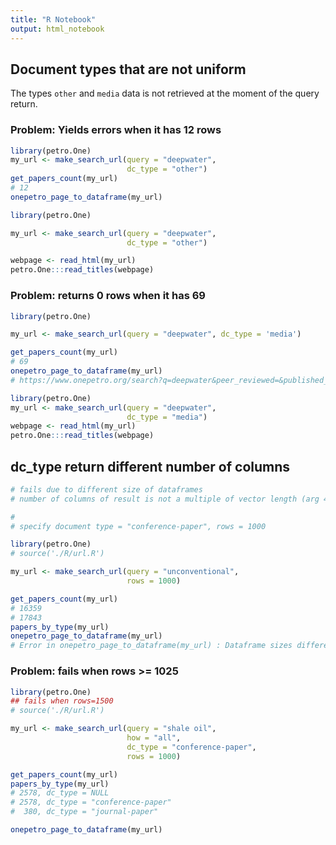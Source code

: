 ```yaml
---
title: "R Notebook"
output: html_notebook
---
```


## Document types that are not uniform
The types `other` and `media` data is not retrieved at the moment of the query return.

### Problem: Yields errors when it has 12 rows

```r
library(petro.One)
my_url <- make_search_url(query = "deepwater", 
                          dc_type = "other")
get_papers_count(my_url)
# 12
onepetro_page_to_dataframe(my_url)
```

```r
library(petro.One)

my_url <- make_search_url(query = "deepwater", 
                          dc_type = "other")

webpage <- read_html(my_url)
petro.One:::read_titles(webpage)
```

### Problem: returns 0 rows when it has 69

```r
library(petro.One)

my_url <- make_search_url(query = "deepwater", dc_type = 'media')

get_papers_count(my_url)
# 69
onepetro_page_to_dataframe(my_url)
# https://www.onepetro.org/search?q=deepwater&peer_reviewed=&published_between=&from_year=&to_year=&dc_type=media

```


```r
library(petro.One)
my_url <- make_search_url(query = "deepwater", 
                          dc_type = "media")
webpage <- read_html(my_url)
petro.One:::read_titles(webpage)
```

## dc_type return different number of columns

```r
# fails due to different size of dataframes
# number of columns of result is not a multiple of vector length (arg 40)

# 
# specify document type = "conference-paper", rows = 1000

library(petro.One)
# source('./R/url.R')

my_url <- make_search_url(query = "unconventional",
                          rows = 1000)

get_papers_count(my_url)
# 16359
# 17843
papers_by_type(my_url)
onepetro_page_to_dataframe(my_url)
# Error in onepetro_page_to_dataframe(my_url) : Dataframe sizes different
```

### Problem: fails when rows >= 1025

```r
library(petro.One)
## fails when rows=1500
# source('./R/url.R')

my_url <- make_search_url(query = "shale oil", 
                          how = "all", 
                          dc_type = "conference-paper",
                          rows = 1000)

get_papers_count(my_url)
papers_by_type(my_url)
# 2578, dc_type = NULL
# 2578, dc_type = "conference-paper"
#  380, dc_type = "journal-paper"

```

```r
onepetro_page_to_dataframe(my_url)
```

